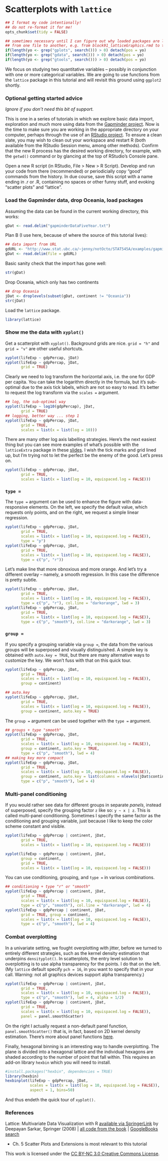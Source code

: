 Scatterplots with `lattice`
========================================================

```r
## I format my code intentionally!
## do not re-format it for me!
opts_chunk$set(tidy = FALSE)

## sometimes necessary until I can figure out why loaded packages are leaking
## from one file to another, e.g. from block91_latticeGraphics.rmd to this file
if(length(yo <- grep("gplots", search())) > 0) detach(pos = yo)
if(length(yo <- grep("gdata", search())) > 0) detach(pos = yo)
if(length(yo <- grep("gtools", search())) > 0) detach(pos = yo)
```

We focus on studying two quantitative variables -- possibly in conjunction with one or more categorical variables. We are going to use functions from the `lattice` package in this tutorial and will revisit this ground using `ggplot2` shortly.

### Optional getting started advice

*Ignore if you don't need this bit of support.*

This is one in a series of tutorials in which we explore basic data import, exploration and much more using data from the [Gapminder project](http://www.gapminder.org). Now is the time to make sure you are working in the appropriate directory on your computer, perhaps through the use of an [RStudio project](block01_basicsWorkspaceWorkingDirProject.html). To ensure a clean slate, you may wish to clean out your workspace and restart R (both available from the RStudio Session menu, among other methods). Confirm that the new R process has the desired working directory, for example, with the `getwd()` command or by glancing at the top of RStudio's Console pane.

Open a new R script (in RStudio, File > New > R Script). Develop and run your code from there (recommended) or periodicially copy "good" commands from the history. In due course, save this script with a name ending in .r or .R, containing no spaces or other funny stuff, and evoking "scatter plots" and "lattice".

### Load the Gapminder data, drop Oceania, load packages

Assuming the data can be found in the current working directory, this works:
```r
gDat <- read.delim("gapminderDataFiveYear.txt")
```

Plan B (I use here, because of where the source of this tutorial lives):
```r
## data import from URL
gdURL <- "http://www.stat.ubc.ca/~jenny/notOcto/STAT545A/examples/gapminder/data/gapminderDataFiveYear.txt"
gDat <- read.delim(file = gdURL)
```

Basic sanity check that the import has gone well:
```r
str(gDat)
```
Drop Oceania, which only has two continents
```r
## drop Oceania
jDat <- droplevels(subset(gDat, continent != "Oceania"))
str(jDat)
```

Load the `lattice` package.
```r
library(lattice)
```

### Show me the data with `xyplot()`

Get a scatterplot with `xyplot()`. Background grids are nice. `grid = "h"` and `grid = "v"` are other useful shortcuts.

```r
xyplot(lifeExp ~ gdpPercap, jDat)
xyplot(lifeExp ~ gdpPercap, jDat,
       grid = TRUE)
```

Clearly we need to log transform the horizontal axis, i.e. the one for GDP per capita. You can take the logarithm directly in the formula, but it's sub-optimal due to the axis tick labels, which are not so easy to read. It's better to request the log transform via the `scales =` argument.
```r
## log, the sub-optimal way
xyplot(lifeExp ~ log10(gdpPercap), jDat,
       grid = TRUE)
## logging, better way ... step 1
xyplot(lifeExp ~ gdpPercap, jDat,
       grid = TRUE,
       scales = list(x = list(log = 10)))
```

There are many other log axis labelling strategies. Here's the next easiest thing but you can see more examples of what's possible with the `latticeExtra` package in these [slides](http://www.stat.ubc.ca/~jenny/STAT545A/2012-lectures/cm08.pdf). I wish the tick marks and grid lined up, but I'm trying not to let the perfect be the enemy of the good. Let's press on.
```r
xyplot(lifeExp ~ gdpPercap, jDat,
       grid = TRUE,
       scales = list(x = list(log = 10, equispaced.log = FALSE)))
```

### `type =`

The `type =` argument can be used to enhance the figure with data-responsive elements. On the left, we specify the default value, which requests only points, and on the right, we request a simple linear regression.

```r
xyplot(lifeExp ~ gdpPercap, jDat,
       grid = TRUE,
       scales = list(x = list(log = 10, equispaced.log = FALSE)),
       type = "p")
xyplot(lifeExp ~ gdpPercap, jDat,
       grid = TRUE,
       scales = list(x = list(log = 10, equispaced.log = FALSE)),
       type = c("p", "r"))
```

Let's make line that more obnoxious and more orange. And let's try a different overlay -- namely, a smooth regression. In this case the difference is pretty subtle.

```r
xyplot(lifeExp ~ gdpPercap, jDat,
       grid = TRUE,
       scales = list(x = list(log = 10, equispaced.log = FALSE)),
       type = c("p", "r"), col.line = "darkorange", lwd = 3)
xyplot(lifeExp ~ gdpPercap, jDat,
       grid = TRUE,
       scales = list(x = list(log = 10, equispaced.log = FALSE)),
       type = c("p", "smooth"), col.line = "darkorange", lwd = 3)
```

### `group =`

If you specify a grouping variable via `group =`, the data from the various groups will be superposed and visually distinguished. A simple key is obtained with `auto.key = TRUE`, but there are many alternative ways to customize the key. We won't fuss with that on this quick tour.
```r
xyplot(lifeExp ~ gdpPercap, jDat,
       grid = TRUE,
       scales = list(x = list(log = 10, equispaced.log = FALSE)),
       group = continent)

## auto.key
xyplot(lifeExp ~ gdpPercap, jDat,
       grid = TRUE,
       scales = list(x = list(log = 10, equispaced.log = FALSE)),
       group = continent, auto.key = TRUE)
```

The `group =` argument can be used together with the `type =` argument.
```r
## groups + type "smooth"
xyplot(lifeExp ~ gdpPercap, jDat,
       grid = TRUE,
       scales = list(x = list(log = 10, equispaced.log = FALSE)),
       group = continent, auto.key = TRUE,
       type = c("p", "smooth"), lwd = 4)
## making key more compact
xyplot(lifeExp ~ gdpPercap, jDat,
       grid = TRUE,
       scales = list(x = list(log = 10, equispaced.log = FALSE)),
       group = continent, auto.key = list(columns = nlevels(jDat$continent)),
       type = c("p", "smooth"), lwd = 4)
```

### Multi-panel conditioning

If you would rather see data for different groups in separate *panels*, instead of superposed, specify the grouping factor `z` like so: `y ~ x | z`. This is called multi-panel conditioning. Sometimes I specify the same factor as the conditioning and grouping variable, just because I like to keep the color scheme constant and visible.

```r
xyplot(lifeExp ~ gdpPercap | continent, jDat,
       grid = TRUE,
       scales = list(x = list(log = 10, equispaced.log = FALSE)))

xyplot(lifeExp ~ gdpPercap | continent, jDat,
       group = continent,
       grid = TRUE,
       scales = list(x = list(log = 10, equispaced.log = FALSE)))
```

You can use conditioning, grouping, and `type =` in various combinations.

```r
## conditioning + type "r" or "smooth"
xyplot(lifeExp ~ gdpPercap | continent, jDat,
       grid = TRUE,
       scales = list(x = list(log = 10, equispaced.log = FALSE)),
       type = c("p", "smooth"), col.line = "darkorange", lwd = 4)
xyplot(lifeExp ~ gdpPercap | continent, jDat,
       grid = TRUE, group = continent,
       scales = list(x = list(log = 10, equispaced.log = FALSE)),
       type = c("p", "smooth"), lwd = 4)
```

### Combat overplotting

In a univariate setting, we fought overplotting with jitter, before we turned to entirely different strategies, such as the kernel density estimation that underpins `densityplot()`. In scatterplots, the entry level solution to overplotting is to use alpha transparency for the points. I do that on the left. (My `lattice` default specify `pch = 16`, in you want to specify that in your call. Warning: not all graphics devices support alpha transparency.)

```r
xyplot(lifeExp ~ gdpPercap | continent, jDat,
       grid = TRUE, 
       scales = list(x = list(log = 10, equispaced.log = FALSE)),
       type = c("p", "smooth"), lwd = 4, alpha = 1/2)
xyplot(lifeExp ~ gdpPercap | continent, jDat,
       grid = TRUE,
       scales = list(x = list(log = 10, equispaced.log = FALSE)),
       panel = panel.smoothScatter)
```

On the right I actually request a non-default panel function, `panel.smoothScatter()` that is, in fact, based on 2D kernel density estimation. There's more about panel functions [here](block10_block10_latticeNittyGritty.html).

Finally, hexagonal binning is an interesting way to handle overplotting. The plane is divided into a hexagonal lattice and the individual hexagons are shaded according to the number of point that fall within. This requires an add-on library `hexbin` which you will need to install.

```r
#install.packages("hexbin", dependencies = TRUE)
library(hexbin)
hexbinplot(lifeExp ~ gdpPercap, jDat,
           scales = list(x = list(log = 10, equispaced.log = FALSE)),
           aspect = 1, bins=50)
```

And thus endeth the quick tour of `xyplot().`

### References

Lattice: Multivariate Data Visualization with R [available via SpringerLink](http://ezproxy.library.ubc.ca/login?url=http://link.springer.com.ezproxy.library.ubc.ca/book/10.1007/978-0-387-75969-2/page/1) by Deepayan Sarkar, Springer (2008) | [all code from the book](http://lmdvr.r-forge.r-project.org/) | [GoogleBooks search](http://books.google.com/books?id=gXxKFWkE9h0C&lpg=PR2&dq=lattice%20sarkar%23v%3Donepage&pg=PR2#v=onepage&q=&f=false)

  * Ch. 5 Scatter Plots and Extensions is most relevant to this tutorial

<div class="footer">
This work is licensed under the  <a href="http://creativecommons.org/licenses/by-nc/3.0/">CC BY-NC 3.0 Creative Commons License</a>.
</div>
